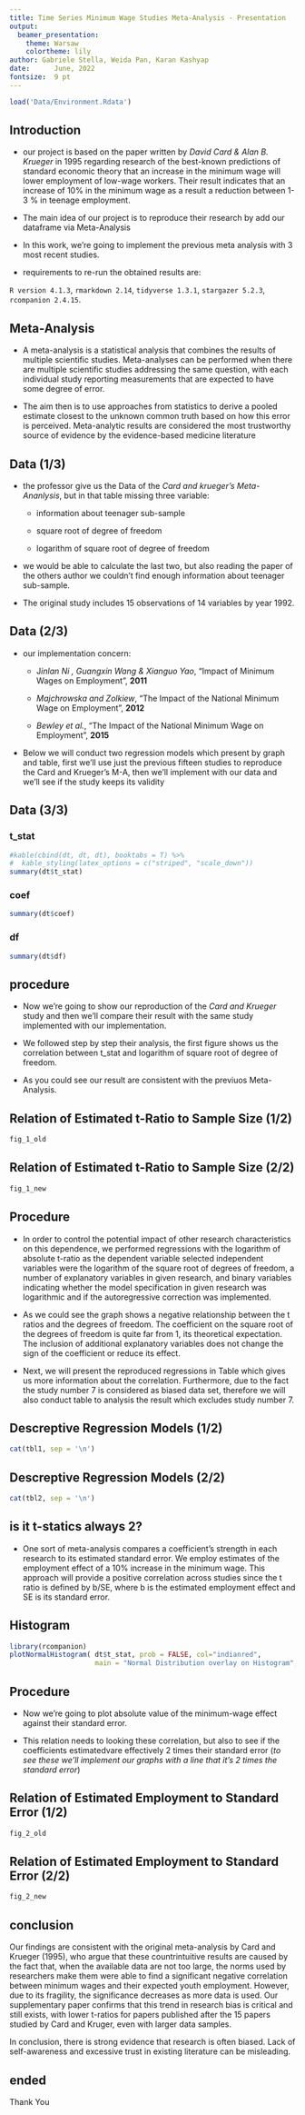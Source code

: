 ```yaml
---
title: Time Series Minimum Wage Studies Meta-Analysis - Presentation
output: 
  beamer_presentation: 
    theme: Warsaw
    colortheme: lily
author: Gabriele Stella, Weida Pan, Karan Kashyap
date:      June, 2022
fontsize:  9 pt  
---
```



```r
load('Data/Environment.Rdata')
```



## Introduction

- our project is based on the paper written by *David Card & Alan B. Krueger* in 1995 regarding research of the best-known predictions of standard economic theory that an increase in the minimum wage will lower employment of low-wage workers. Their result indicates that an increase of 10% in the minimum wage as a result a reduction between 1-3 % in teenage employment. 

- The main idea of our project is to reproduce their research by add our dataframe via Meta-Analysis

- In this work, we're going to implement the previous meta analysis with 3 most recent studies. 


-   requirements to re-run the obtained results are:

`R version 4.1.3`, `rmarkdown 2.14`, `tidyverse 1.3.1`, `stargazer 5.2.3`, `rcompanion 2.4.15`.

## Meta-Analysis

- A meta-analysis is a statistical analysis that combines the results of multiple scientific studies. Meta-analyses can be performed when there are multiple scientific studies addressing the same question, with each individual study reporting measurements that are expected to have some degree of error. 

- The aim then is to use approaches from statistics to derive a pooled estimate closest to the unknown common truth based on how this error is perceived. Meta-analytic results are considered the most trustworthy source of evidence by the evidence-based medicine literature


## Data (1/3) 

- the professor give us the Data of the *Card and krueger's Meta-Ananlysis*, but in that table missing three variable: 

  - information about teenager sub-sample
  
  
  - square root of degree of freedom 
  
  
  - logarithm of square root of degree of freedom
  

- we would be able to calculate the last two, but also reading the paper of the others author we couldn't find enough information about teenager sub-sample. 


- The original study includes 15 observations of 14 variables by year 1992.


## Data (2/3)

- our implementation concern:

    - J*inlan Ni , Guangxin Wang & Xianguo Yao*, "Impact of Minimum Wages on Employment", **2011**
    
    - *Majchrowska and Zolkiew*, "The Impact of the National Minimum Wage on Employment", **2012**
    
    - *Bewley et al.*, "The Impact of the National Minimum Wage on Employment", **2015**
    
- Below we will conduct two regression models which present by graph and table, first we'll use just the previous fifteen studies to reproduce the Card and Krueger's M-A, then we'll implement with our data and we'll see if the study keeps its validity


## Data (3/3)

### **t_stat**
```r
#kable(cbind(dt, dt, dt), booktabs = T) %>%
#  kable_styling(latex_options = c("striped", "scale_down"))
summary(dt$t_stat)
```
### **coef**
```r
summary(dt$coef)
```
### **df**
```r
summary(dt$df)
```


## procedure

- Now we're going to show our reproduction of the *Card and Krueger* study and then we'll compare their result with the same study implemented with our implementation. 

- We followed step by step their analysis, the first figure shows us the correlation between t_stat and logarithm of square root of degree of freedom.

- As you could see our result are consistent with the previuos Meta-Analysis. 


## Relation of Estimated t-Ratio to Sample Size (1/2)

```r
fig_1_old
```

## Relation of Estimated t-Ratio to Sample Size (2/2)

```r
fig_1_new
```


## Procedure
- In order to control the potential impact of other research characteristics on this dependence, we performed regressions with the logarithm of absolute t-ratio as the dependent variable selected independent variables were the logarithm of the square root of degrees of freedom, a number of explanatory variables in given research, and binary variables indicating whether the model specification in given research was logarithmic and if the autoregressive correction was implemented.

- As we could see the graph shows a negative relationship between the t ratios and the degrees of freedom. The coefficient on the square root of the degrees of freedom is quite far from 1, its theoretical expectation. The inclusion of additional explanatory variables does not change the sign of the coefficient or reduce its effect.

- Next, we will present the reproduced regressions in Table which gives us more information about the correlation. Furthermore, due to the fact the study number 7 is considered as biased data set, therefore we will also conduct table to analysis the result which excludes study number 7.

## Descreptive Regression Models (1/2)

```r
cat(tbl1, sep = '\n')
```

## Descreptive Regression Models (2/2)

```r
cat(tbl2, sep = '\n')
```

## is it t-statics always 2?

- One sort of meta-analysis compares a coefficient's strength in each research to its estimated standard error. We employ estimates of the employment effect of a 10% increase in the minimum wage. This approach will provide a positive correlation across studies since the t ratio is defined by b/SE, where b is the estimated employment effect and SE is its standard error.

## Histogram 

```r
library(rcompanion)
plotNormalHistogram( dt$t_stat, prob = FALSE, col="indianred",
                     main = "Normal Distribution overlay on Histogram", linecol="black" )
```

## Procedure

- Now we're going to plot absolute value of the minimum-wage effect against their standard error. 

- This relation needs to looking these correlation, but also to see if the coefficients estimatedvare effectively 2 times their standard error (*to see these we'll implement our graphs with a line that it's 2 times the standard error*)

## Relation of Estimated Employment to Standard Error (1/2)

```r
fig_2_old
```

## Relation of Estimated Employment to Standard Error (2/2)

```r
fig_2_new
```


## conclusion
Our findings are consistent with the original meta-analysis by Card and Krueger (1995), who argue that these countrintuitive results are caused by the fact that, when the available data are not too large, the norms used by researchers make them were able to find a significant negative correlation between minimum wages and their expected youth employment. However, due to its fragility, the significance decreases as more data is used. Our supplementary paper confirms that this trend in research bias is critical and still exists, with lower t-ratios for papers published after the 15 papers studied by Card and Kruger, even with larger data samples. 

In conclusion, there is strong evidence that research is often biased. Lack of self-awareness and excessive trust in existing literature can be misleading. 

## ended

\centering  Thank You

